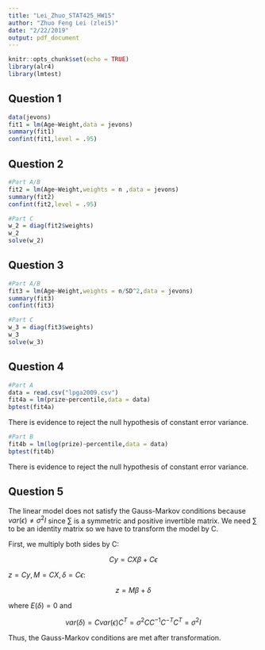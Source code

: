```yaml
---
title: "Lei_Zhuo_STAT425_HW15"
author: "Zhuo Feng Lei (zlei5)"
date: "2/22/2019"
output: pdf_document
---
```


```r
knitr::opts_chunk$set(echo = TRUE)
library(alr4)
library(lmtest)
```

## Question 1 
```r
data(jevons)
fit1 = lm(Age~Weight,data = jevons)
summary(fit1)
confint(fit1,level = .95)
```

## Question 2 
```r
#Part A/B
fit2 = lm(Age~Weight,weights = n ,data = jevons)
summary(fit2)
confint(fit2,level = .95)
```
```r
#Part C
w_2 = diag(fit2$weights)
w_2
solve(w_2)
```

## Question 3 
```r
#Part A/B
fit3 = lm(Age~Weight,weights = n/SD^2,data = jevons)
summary(fit3)
confint(fit3)
```
```r
#Part C
w_3 = diag(fit3$weights)
w_3
solve(w_3)
```

## Question 4 
```r
#Part A
data = read.csv("lpga2009.csv")
fit4a = lm(prize~percentile,data = data)
bptest(fit4a)
```

There is evidence to reject the null hypothesis of constant error variance.

```r
#Part B
fit4b = lm(log(prize)~percentile,data = data)
bptest(fit4b)
```
There is evidence to reject the null hypothesis of constant error variance.

## Question 5 
The linear model does not satisfy the Gauss-Markov conditions because $var(\epsilon)\neq\sigma^2 I$ since $\sum$ is a symmetric and positive invertible matrix. We need $\sum$ to be an identity matrix so we have to transform the model by C. 

First, we multiply both sides by C:

$$Cy = CX\beta+C\epsilon$$

$z = Cy, M = CX, \delta = C\epsilon$:

$$z = M\beta+\delta$$

where $E(\delta)=0$ and 

$$var(\delta)=Cvar(\epsilon)C^T = \sigma^2CC^{-1}C^{-T}C^T = \sigma^2I$$

Thus, the Gauss-Markov conditions are met after transformation.
